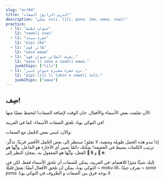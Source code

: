 ```yaml
---
slug: "ar/04"
title: "الدرس الرابع: الصفات"
description: "تعلّم suli، lili، pona، ike، wawa، suwi!"
practice:
  - l1: "حيوان لطيف"
    l2: "soweli suwi"
  - l1: "حشرة سيئة"
    l2: "pipi ike"
  - l1: "طائر قوي"
    l2: "waso wawa"
  - l1: "يعرف الطائر حيوان قوي."
    l2: "waso li sona e soweli wawa."
    junkChips: ["lili"]
  - l1: "ترى حشرة صغيرة حيوان كبير."
    l2: "pipi lili li lukin e soweli suli."
    junkChips: ["wawa"]
---
```



## صِف!

الآن تعلمت بعض الأسماء والأفعال. حان الوقت لإضافة الصفات!
لنحفظ بعضًا منها:

<List>
  <Word sl="suli" m="كبير، عظيم، مهم" />
  <Word sl="lili" m="صغير" />
  <Word sl="pona" m="جيّد" />
  <Word sl="ike" m="سيّء" />
  <Word sl="wawa" m="قوي، رائع" />
  <Word sl="sona" m="عليم، مثقّف، حكيم" />
  <Word sl="suwi" m="لطيف" />
</List>

في التوكي بونا، تلحق الصفات الأسماء، كما في العربية!

<List>
  <Word sl="soweli suli" m="حيوان كبير" />
  <Word sl="pipi lili" m="حشرة صغيرة" />
  <Word sl="waso suwi" m="طائر لطيف" />
</List>

والآن، لنبني بعض الجُمل مع الصفات:

<List>
  <Sentence
    sl="waso li lukin e soweli suwi."
    m="يرى الطائر حيوانًا لطيفًا."
  />
  <Sentence
    sl="soweli wawa li moku e kasi suli."
    m="يأكل الحيوان القوي نباتاتٍ كبيرة."
  />
  <Sentence
    sl="pipi ike li moku lili e soweli."
    m="تعضّ الحشرات اللئيمة الحيوان قليلًا."
  />
  <Sentence
    sl="waso sona li sona pona e pipi."
    m="يعرف الطائر الحكيم الحشرات جيّدًا."
  />
</List>

إذا تبدو هذه الجمل طويلة ومتعِبة، لا تقلق! سننظر إلى بعض الجُمل الأقصر قريبًا. تذكَّر: ترتيب الكلمات بسيط في الحقيقة! يمكنك دائمًا تمييز أي الأجازء هو الفاعل، وأيَّها هو الفعل، وأيَّها هو المفعول به، بمجرّد النظر إلى **󱤧 li** و **󱤉 e**.

إليك شيئًا مثيرًا للاهتمام: في العربية، يمكن للصفات أن تلحق الأسماء فقط. لكن في التوكي بونا، يمكن أن تلحق الأفعال أيضًا: _يعضّ قليلًا_ ~ _moku lili_، _يعرف جيدًا_ ~ _sona pona_. لا يوجد فرق بين الصفات و الظروف في التوكي بونا.

<Practice exercises={frontmatter.practice} />
